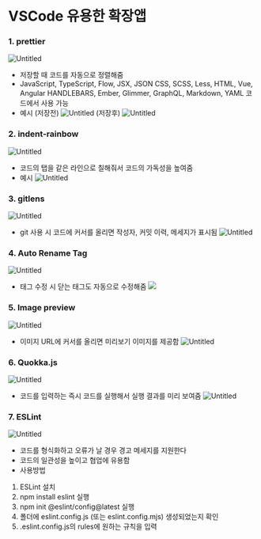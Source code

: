 # VSCode 유용한 확장앱

### 1. prettier

![Untitled](https://velog.velcdn.com/images/hyohyo__/post/f54ccf49-a2d3-4c9c-92d5-0a604d920abe/image.png)

- 저장할 때 코드를 자동으로 정렬해줌
- JavaScript, TypeScript, Flow, JSX, JSON CSS, SCSS, Less, HTML, Vue, Angular HANDLEBARS, Ember, Glimmer, GraphQL, Markdown, YAML 코드에서 사용 가능
- 예시
  (저장전)
  ![Untitled](https://velog.velcdn.com/images/hyohyo__/post/123c8edd-8181-491b-bc07-ab812c23dd7a/image.png)
  (저장후)
  ![Untitled](https://velog.velcdn.com/images/hyohyo__/post/22fc2af6-53a9-4d11-8a5a-c18dbb9c96e7/image.png)

### 2. indent-rainbow

![Untitled](https://velog.velcdn.com/images/hyohyo__/post/ae36adc6-b9c9-42cc-bd42-8ea13f549eef/image.png)

- 코드의 탭을 같은 라인으로 칠해줘서 코드의 가독성을 높여줌
- 예시
  ![Untitled](https://velog.velcdn.com/images/hyohyo__/post/9ba16eea-8b0a-481d-bc24-cf23aeb4609b/image.png)

### 3. gitlens

![Untitled](https://velog.velcdn.com/images/hyohyo__/post/0c4fcf2d-b101-47ca-9d2b-9bcaf7db4659/image.png)

- git 사용 시 코드에 커서를 올리면 작성자, 커밋 이력, 메세지가 표시됨
  ![Untitled](https://velog.velcdn.com/images/hyohyo__/post/654514fd-377e-4151-b640-bd1962d6e1f5/image.png)

### 4. Auto Rename Tag

![Untitled](https://velog.velcdn.com/images/hyohyo__/post/4894665c-b87c-41eb-9116-8c37a077c117/image.png)

- 태그 수정 시 닫는 태그도 자동으로 수정해줌
  ![](https://velog.velcdn.com/images/hyohyo__/post/b7ebc9d2-0840-4b54-913c-ea0363cbdbd6/image.gif)

### 5. Image preview

![Untitled](https://velog.velcdn.com/images/hyohyo__/post/c203ed4e-072a-44d6-8256-e366fdda5e80/image.png)

- 이미지 URL에 커서를 올리면 미리보기 이미지를 제공함
  ![Untitled](https://velog.velcdn.com/images/hyohyo__/post/68a9222f-b5b4-4beb-9234-85089e2b431a/image.png)

### 6. Quokka.js

![Untitled](https://velog.velcdn.com/images/hyohyo__/post/588f27ae-5f6d-4218-bc5e-35c744d9e66f/image.png)

- 코드를 입력하는 즉시 코드를 실행해서 실행 결과를 미리 보여줌
  ![Untitled](https://velog.velcdn.com/images/hyohyo__/post/ba568e79-2944-4c55-852a-0cc01b0e18ab/image.gif)

### 7. ESLint

![Untitled](https://velog.velcdn.com/images/hyohyo__/post/0afe9c92-8a57-40f3-b50c-5ade6ce190ee/image.png)

- 코드를 형식화하고 오류가 날 경우 경고 메세지를 지원한다
- 코드의 일관성을 높이고 협업에 유용함
- 사용방법

1. ESLint 설치
2. npm install eslint 실행
3. npm init @eslint/config@latest 실행
4. 폴더에 eslint.config.js (또는 eslint.config.mjs) 생성되었는지 확인
5. .eslint.config.js의 rules에 원하는 규칙을 입력
